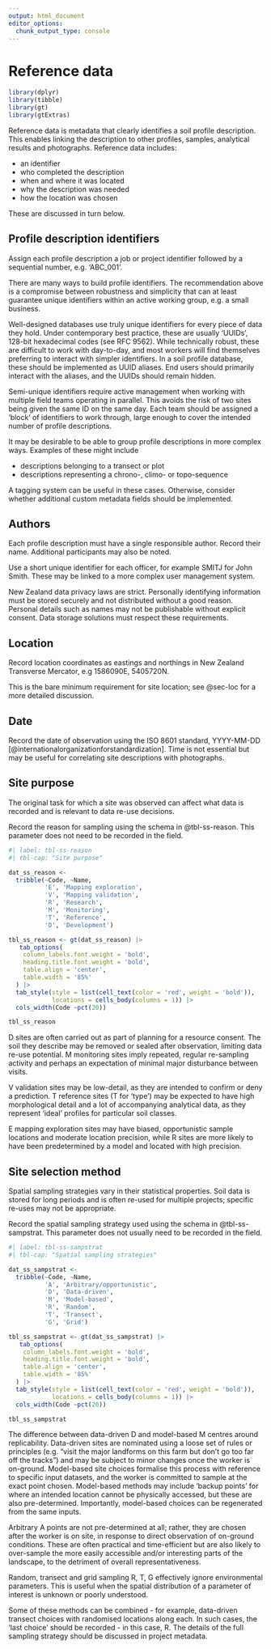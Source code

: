 ```yaml
---
output: html_document
editor_options: 
  chunk_output_type: console
---
```


# Reference data {#sec-ss-ref}

```r
library(dplyr)
library(tibble)
library(gt)
library(gtExtras)
```

Reference data is metadata that clearly identifies a soil profile description. This enables linking the description to other profiles, samples, analytical results and photographs. Reference data includes:

-   an identifier
-   who completed the description
-   when and where it was located
-   why the description was needed
-   how the location was chosen

These are discussed in turn below.

## Profile description identifiers {#sec-ss-ref-id}

Assign each profile description a job or project identifier followed by a sequential number, e.g. '[ABC_001]{.ceg}'.

::: {#nte-uuid .callout-note collapse="true" appearance="minimal" title="Unique identifiers"}

There are many ways to build profile identifiers. The recommendation above is a compromise between robustness and simplicity that can at least guarantee unique identifiers within an active working group, e.g. a small business.

Well-designed databases use truly unique identifiers for every piece of data they hold. Under contemporary best practice, these are usually 'UUIDs', 128-bit hexadecimal codes (see [RFC 9562]{.todo}). While technically robust, these are difficult to work with day-to-day, and most workers will find themselves preferring to interact with simpler identifiers. In a soil profile database, these should be implemented as UUID aliases. End users should primarily interact with the aliases, and the UUIDs should remain hidden.
:::

::: {#nte-teamsites .callout-note collapse="true" appearance="minimal" title="Working in teams"}
Semi-unique identifiers require active management when working with multiple field teams operating in parallel. This avoids the risk of two sites being given the same ID on the same day. Each team should be assigned a 'block' of identifiers to work through, large enough to cover the intended number of profile descriptions.
:::

::: {#nte-sitetags .callout-note collapse="true" appearance="minimal" title="Other profile groupings"}
It may be desirable to be able to group profile descriptions in more complex ways. Examples of these might include

-   descriptions belonging to a transect or plot
-   descriptions representing a chrono-, climo- or topo-sequence

A tagging system can be useful in these cases. Otherwise, consider whether additional custom metadata fields should be implemented.
:::

## Authors {#sec-ss-ref-auth}

Each profile description must have a single responsible author. Record their name. Additional participants may also be noted.

Use a short unique identifier for each officer, for example [SMITJ]{.ceg} for John Smith. These may be linked to a more complex user management system.

::: {#cau-priv .callout-caution collapse="true" appearance="minimal" title="Data privacy"} 

New Zealand data privacy laws are strict. Personally identifying information must be stored securely and not distributed without a good reason. Personal details such as names may not be publishable without explicit consent. Data storage solutions must respect these requirements.

:::

## Location {#sec-ss-ref-loc}

Record location coordinates as eastings and northings in New Zealand Transverse Mercator, e.g [1586090E, 5405720N]{.ceg}.

This is the bare minimum requirement for site location; see @sec-loc for a more detailed discussion.

## Date {#sec-ss-ref-dt}

Record the date of observation using the ISO 8601 standard, [YYYY-MM-DD]{.ceg} [@internationalorganizationforstandardization]. Time is not essential but may be useful for correlating site descriptions with photographs.

## Site purpose {#sec-ss-ref-why}

The original task for which a site was observed can affect what data is recorded and is relevant to data re-use decisions.

Record the reason for sampling using the schema in @tbl-ss-reason. This parameter does not need to be recorded in the field.

```r
#| label: tbl-ss-reason
#| tbl-cap: "Site purpose"

dat_ss_reason <-
  tribble(~Code, ~Name,
          'E', 'Mapping exploration',
          'V', 'Mapping validation',
          'R', 'Research',
          'M', 'Monitoring',
          'T', 'Reference',
          'D', 'Development')

tbl_ss_reason <- gt(dat_ss_reason) |>
   tab_options(
    column_labels.font.weight = 'bold', 
    heading.title.font.weight = 'bold',
    table.align = 'center',
    table.width = '85%'
  ) |>
  tab_style(style = list(cell_text(color = 'red', weight = 'bold')),
            locations = cells_body(columns = 1)) |>
  cols_width(Code ~pct(20))

tbl_ss_reason
```

::: {#nte-ss-reason .callout-note collapse="true" appearance="minimal" title="About these categories"}

[D]{.ceg} sites are often carried out as part of planning for a resource consent. The soil they describe may be removed or sealed after observation, limiting data re-use potential. [M]{.ceg} monitoring sites imply repeated, regular re-sampling activity and perhaps an expectation of minimal major disturbance between visits.

[V]{.ceg} validation sites may be low-detail, as they are intended to confirm or deny a prediction. [T]{.ceg} reference sites (T for ‘type’) may be expected to have high morphological detail and a lot of accompanying analytical data, as they represent ‘ideal’ profiles for particular soil classes.

[E]{.ceg} mapping exploration sites may have biased, opportunistic sample locations and moderate location precision, while [R]{.ceg} sites are more likely to have been predetermined by a model and located with high precision.
:::

## Site selection method {#sec-ss-ref-sampstrat}

Spatial sampling strategies vary in their statistical properties. Soil data is stored for long periods and is often re-used for multiple projects; specific re-uses may not be appropriate.

Record the spatial sampling strategy used using the schema in @tbl-ss-sampstrat. This parameter does not usually need to be recorded in the field.

```r
#| label: tbl-ss-sampstrat
#| tbl-cap: "Spatial sampling strategies"

dat_ss_sampstrat <-
  tribble(~Code, ~Name,
          'A', 'Arbitrary/opportunistic',
          'D', 'Data-driven',
          'M', 'Model-based',
          'R', 'Random',
          'T', 'Transect',
          'G', 'Grid')

tbl_ss_sampstrat <- gt(dat_ss_sampstrat) |>
   tab_options(
    column_labels.font.weight = 'bold', 
    heading.title.font.weight = 'bold',
    table.align = 'center',
    table.width = '85%'
  ) |>
  tab_style(style = list(cell_text(color = 'red', weight = 'bold')),
            locations = cells_body(columns = 1)) |>
  cols_width(Code ~pct(20))

tbl_ss_sampstrat
```

::: {#nte-ss-sampstrat .callout-note collapse="true" appearance="minimal" title="About these categories"}

The difference between data-driven [D]{.ceg} and model-based [M]{.ceg} centres around replicability. Data-driven sites are nominated using a loose set of rules or principles (e.g. “visit the major landforms on this farm but don’t go too far off the tracks”) and may be subject to minor changes once the worker is on-ground. Model-based site choices formalise this process with reference to specific input datasets, and the worker is committed to sample at the exact point chosen. Model-based methods may include ‘backup points’ for where an intended location cannot be physically accessed, but these are also pre-determined. Importantly, model-based choices can be regenerated from the same inputs.

Arbitrary [A]{.ceg} points are not pre-determined at all; rather, they are chosen after the worker is on site, in response to direct observation of on-ground conditions. These are often practical and time-efficient but are also likely to over-sample the more easily accessible and/or interesting parts of the landscape, to the detriment of overall representativeness.

Random, transect and grid sampling [R]{.ceg}, [T]{.ceg}, [G]{.ceg} effectively ignore environmental parameters. This is useful when the spatial distribution of a parameter of interest is unknown or poorly understood.

Some of these methods can be combined - for example, data-driven transect choices with randomised locations along each. In such cases, the 'last choice' should be recorded - in this case, [R]{.ceg}. The details of the full sampling strategy should be discussed in project metadata.
:::
